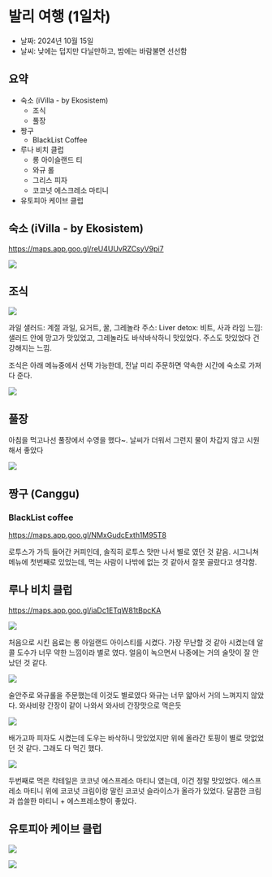 
# 발리 여행 (1일차)

- 날짜: 2024년 10월 15일
- 날씨: 낮에는 덥지만 다닐만하고, 밤에는 바람불면 선선함

## 요약

- 숙소 (iVilla - by Ekosistem)
  - 조식
  - 풀장
- 짱구
  - BlackList Coffee
- 루나 비치 클럽
    - 롱 아이슬랜드 티
    - 와규 롤
    - 그리스 피자
    - 코코넛 에스크레소 마티니
- 유토피아 케이브 클럽

## 숙소 (iVilla - by Ekosistem)

https://maps.app.goo.gl/reU4UUvRZCsyV9pi7

![](./assets/ivilla.jpeg)

## 조식

![](./assets/breakfast.jpeg)

과일 샐러드: 계절 과일, 요거트, 꿀, 그레놀라
주스: Liver detox: 비트, 사과 라임
느낌: 샐러드 안에 망고가 맛있었고, 그레놀라도 바삭바삭하니 맛있었다. 주스도 맛있었다 건강해지는 느낌.

조식은 아래 메뉴중에서 선택 가능한데, 전날 미리 주문하면 약속한 시간에 숙소로 가져다 준다.

![](./assets/breakfast_menu.jpeg)


## 풀장

아침을 먹고나선 풀장에서 수영을 했다~. 날씨가 더워서 그런지 물이 차갑지 않고 시원해서 좋았다

![](./assets/pool.jpeg)

## 짱구 (Canggu)

### BlackList coffee

https://maps.app.goo.gl/NMxGudcExth1M95T8

로투스가 가득 들어간 커피인데, 솔직히 로투스 맛만 나서 별로 였던 것 같음. 시그니쳐 메뉴에 첫번째로 있었는데, 먹는 사람이 나밖에 없는 것 같아서 잘못 골랐다고 생각함.


## 루나 비치 클럽

https://maps.app.goo.gl/iaDc1ETqW81tBpcKA

![](./assets/luna-beach-long-island-iced-tea.jpeg)

처음으로 시킨 음료는 롱 아일랜드 아이스티를 시켰다. 가장 무난할 것 같아 시켰는데 알콜 도수가 너무 약한 느낌이라 별로 였다. 얼음이 녹으면서 나중에는 거의 술맛이 잘 안났던 것 같다.

![](./assets/luna-beach-wagyu-roll.jpeg)

술안주로 와규롤을 주문했는데 이것도 별로였다 와규는 너무 얇아서 거의 느껴지지 않았다. 와사비랑 간장이 같이 나와서 와사비 간장맛으로 먹은듯

![](./assets/luna-beach-pizza.jpeg)

배가고파 피자도 시켰는데 도우는 바삭하니 맛있었지만 위에 올라간 토핑이 별로 맛없었던 것 같다. 그래도 다 먹긴 했다.

![](./assets/luna-beach-coconut-espresso-martini.jpeg)

두번째로 먹은 칵테일은 코코넛 에스프레소 마티니 였는데, 이건 정말 맛있었다. 에스프레소 마티니 위에 코코넛 크림이랑 말린 코코넛 슬라이스가 올라가 있었다. 달콤한 크림과 씁쓸한 마티니 + 에스프레소향이 좋았다.

## 유토피아 케이브 클럽

![](./assets/luna-beach-cave-club-1.jpeg)

![](./assets/luna-beach-cave-club-2.jpeg)

